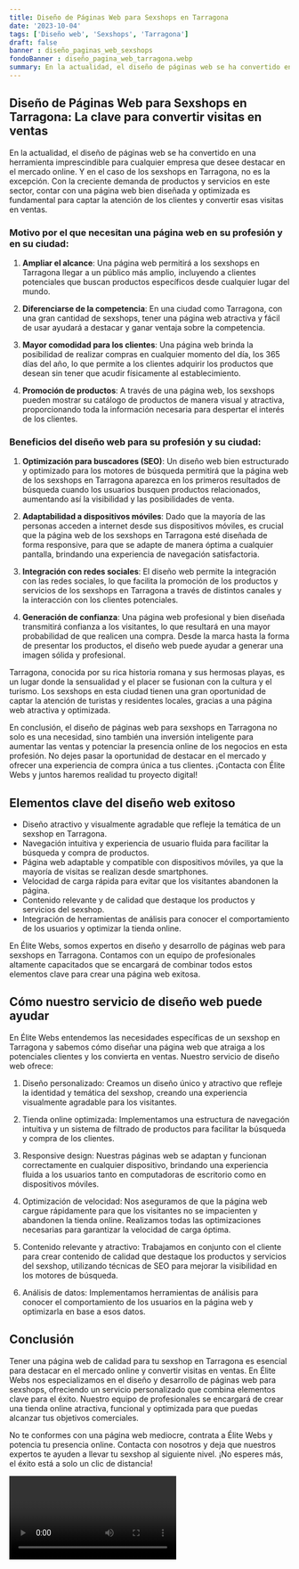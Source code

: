 ```yaml
---
title: Diseño de Páginas Web para Sexshops en Tarragona
date: '2023-10-04'
tags: ['Diseño web', 'Sexshops', 'Tarragona']
draft: false
banner : diseño_paginas_web_sexshops
fondoBanner : diseño_pagina_web_tarragona.webp
summary: En la actualidad, el diseño de páginas web se ha convertido en una herramienta imprescindible para cualquier empresa que desee destacar en el mercado online. Y en el caso de los sexshops en Tarragona, no es la excepción. Con la creciente demanda de productos y servicios en este sector, contar con una página web bien diseñada y optimizada es fundamental para captar la atención de los clientes y convertir esas visitas en ventas.
---
```


## Diseño de Páginas Web para Sexshops en Tarragona: La clave para convertir visitas en ventas

En la actualidad, el diseño de páginas web se ha convertido en una herramienta imprescindible para cualquier empresa que desee destacar en el mercado online. Y en el caso de los sexshops en Tarragona, no es la excepción. Con la creciente demanda de productos y servicios en este sector, contar con una página web bien diseñada y optimizada es fundamental para captar la atención de los clientes y convertir esas visitas en ventas.

### Motivo por el que necesitan una página web en su profesión y en su ciudad:

1. **Ampliar el alcance**: Una página web permitirá a los sexshops en Tarragona llegar a un público más amplio, incluyendo a clientes potenciales que buscan productos específicos desde cualquier lugar del mundo.

2. **Diferenciarse de la competencia**: En una ciudad como Tarragona, con una gran cantidad de sexshops, tener una página web atractiva y fácil de usar ayudará a destacar y ganar ventaja sobre la competencia.

3. **Mayor comodidad para los clientes**: Una página web brinda la posibilidad de realizar compras en cualquier momento del día, los 365 días del año, lo que permite a los clientes adquirir los productos que desean sin tener que acudir físicamente al establecimiento.

4. **Promoción de productos**: A través de una página web, los sexshops pueden mostrar su catálogo de productos de manera visual y atractiva, proporcionando toda la información necesaria para despertar el interés de los clientes.

### Beneficios del diseño web para su profesión y su ciudad:

1. **Optimización para buscadores (SEO)**: Un diseño web bien estructurado y optimizado para los motores de búsqueda permitirá que la página web de los sexshops en Tarragona aparezca en los primeros resultados de búsqueda cuando los usuarios busquen productos relacionados, aumentando así la visibilidad y las posibilidades de venta.

2. **Adaptabilidad a dispositivos móviles**: Dado que la mayoría de las personas acceden a internet desde sus dispositivos móviles, es crucial que la página web de los sexshops en Tarragona esté diseñada de forma responsive, para que se adapte de manera óptima a cualquier pantalla, brindando una experiencia de navegación satisfactoria.

3. **Integración con redes sociales**: El diseño web permite la integración con las redes sociales, lo que facilita la promoción de los productos y servicios de los sexshops en Tarragona a través de distintos canales y la interacción con los clientes potenciales.

4. **Generación de confianza**: Una página web profesional y bien diseñada transmitirá confianza a los visitantes, lo que resultará en una mayor probabilidad de que realicen una compra. Desde la marca hasta la forma de presentar los productos, el diseño web puede ayudar a generar una imagen sólida y profesional.

Tarragona, conocida por su rica historia romana y sus hermosas playas, es un lugar donde la sensualidad y el placer se fusionan con la cultura y el turismo. Los sexshops en esta ciudad tienen una gran oportunidad de captar la atención de turistas y residentes locales, gracias a una página web atractiva y optimizada.

En conclusión, el diseño de páginas web para sexshops en Tarragona no solo es una necesidad, sino también una inversión inteligente para aumentar las ventas y potenciar la presencia online de los negocios en esta profesión. No dejes pasar la oportunidad de destacar en el mercado y ofrecer una experiencia de compra única a tus clientes. ¡Contacta con Élite Webs y juntos haremos realidad tu proyecto digital!

<GifSeo />

<Cta />

## Elementos clave del diseño web exitoso

- Diseño atractivo y visualmente agradable que refleje la temática de un sexshop en Tarragona.
- Navegación intuitiva y experiencia de usuario fluida para facilitar la búsqueda y compra de productos.
- Página web adaptable y compatible con dispositivos móviles, ya que la mayoría de visitas se realizan desde smartphones.
- Velocidad de carga rápida para evitar que los visitantes abandonen la página.
- Contenido relevante y de calidad que destaque los productos y servicios del sexshop.
- Integración de herramientas de análisis para conocer el comportamiento de los usuarios y optimizar la tienda online.

En Élite Webs, somos expertos en diseño y desarrollo de páginas web para sexshops en Tarragona. Contamos con un equipo de profesionales altamente capacitados que se encargará de combinar todos estos elementos clave para crear una página web exitosa.

## Cómo nuestro servicio de diseño web puede ayudar

En Élite Webs entendemos las necesidades específicas de un sexshop en Tarragona y sabemos cómo diseñar una página web que atraiga a los potenciales clientes y los convierta en ventas. Nuestro servicio de diseño web ofrece:

1. Diseño personalizado: Creamos un diseño único y atractivo que refleje la identidad y temática del sexshop, creando una experiencia visualmente agradable para los visitantes.

2. Tienda online optimizada: Implementamos una estructura de navegación intuitiva y un sistema de filtrado de productos para facilitar la búsqueda y compra de los clientes.

3. Responsive design: Nuestras páginas web se adaptan y funcionan correctamente en cualquier dispositivo, brindando una experiencia fluida a los usuarios tanto en computadoras de escritorio como en dispositivos móviles.

4. Optimización de velocidad: Nos aseguramos de que la página web cargue rápidamente para que los visitantes no se impacienten y abandonen la tienda online. Realizamos todas las optimizaciones necesarias para garantizar la velocidad de carga óptima.

5. Contenido relevante y atractivo: Trabajamos en conjunto con el cliente para crear contenido de calidad que destaque los productos y servicios del sexshop, utilizando técnicas de SEO para mejorar la visibilidad en los motores de búsqueda.

6. Análisis de datos: Implementamos herramientas de análisis para conocer el comportamiento de los usuarios en la página web y optimizarla en base a esos datos.

## Conclusión

Tener una página web de calidad para tu sexshop en Tarragona es esencial para destacar en el mercado online y convertir visitas en ventas. En Élite Webs nos especializamos en el diseño y desarrollo de páginas web para sexshops, ofreciendo un servicio personalizado que combina elementos clave para el éxito. Nuestro equipo de profesionales se encargará de crear una tienda online atractiva, funcional y optimizada para que puedas alcanzar tus objetivos comerciales.

No te conformes con una página web mediocre, contrata a Élite Webs y potencia tu presencia online. Contacta con nosotros y deja que nuestros expertos te ayuden a llevar tu sexshop al siguiente nivel. ¡No esperes más, el éxito está a solo un clic de distancia!

<Video />

<CtaBot job='Sexshops' city='Tarragona'/>

<Gmaps query='Tarragona+españa+maps' />